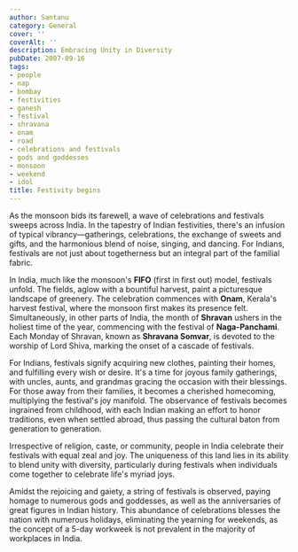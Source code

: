 ```yaml
---
author: Santanu
category: General
cover: ''
coverAlt: ''
description: Embracing Unity in Diversity
pubDate: 2007-09-16
tags:
- people
- nap
- bombay
- festivities
- ganesh
- festival
- shravana
- onam
- road
- celebrations and festivals
- gods and goddesses
- monsoon
- weekend
- idol
title: Festivity begins
---
```


As the monsoon bids its farewell, a wave of celebrations and festivals sweeps across India. In the tapestry of Indian festivities, there's an infusion of typical vibrancy—gatherings, celebrations, the exchange of sweets and gifts, and the harmonious blend of noise, singing, and dancing. For Indians, festivals are not just about togetherness but an integral part of the familial fabric.

In India, much like the monsoon's **FIFO** (first in first out) model, festivals unfold. The fields, aglow with a bountiful harvest, paint a picturesque landscape of greenery. The celebration commences with **Onam**, Kerala's harvest festival, where the monsoon first makes its presence felt. Simultaneously, in other parts of India, the month of **Shravan** ushers in the holiest time of the year, commencing with the festival of **Naga-Panchami**. Each Monday of Shravan, known as **Shravana Somvar**, is devoted to the worship of Lord Shiva, marking the onset of a cascade of festivals.

For Indians, festivals signify acquiring new clothes, painting their homes, and fulfilling every wish or desire. It's a time for joyous family gatherings, with uncles, aunts, and grandmas gracing the occasion with their blessings. For those away from their families, it becomes a cherished homecoming, multiplying the festival's joy manifold. The observance of festivals becomes ingrained from childhood, with each Indian making an effort to honor traditions, even when settled abroad, thus passing the cultural baton from generation to generation.

Irrespective of religion, caste, or community, people in India celebrate their festivals with equal zeal and joy. The uniqueness of this land lies in its ability to blend unity with diversity, particularly during festivals when individuals come together to celebrate life's myriad joys.

Amidst the rejoicing and gaiety, a string of festivals is observed, paying homage to numerous gods and goddesses, as well as the anniversaries of great figures in Indian history. This abundance of celebrations blesses the nation with numerous holidays, eliminating the yearning for weekends, as the concept of a 5-day workweek is not prevalent in the majority of workplaces in India.